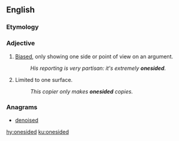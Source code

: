 {{also|one-sided}}
==English==

===Etymology===
{{compound|en|one|sided}}

===Adjective===
{{en-adj}}

# [[biased|Biased]], only showing one side or point of view on an argument.
#: ''His reporting is very partisan: it's extremely '''onesided'''.''
# {{lb|en|not comparable}} Limited to one surface.
#: ''This copier only makes '''onesided''' copies.''

===Anagrams===
* [[denoised#English|denoised]]

[[hy:onesided]]
[[ku:onesided]]